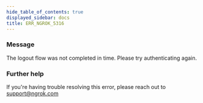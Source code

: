 ```yaml
---
hide_table_of_contents: true
displayed_sidebar: docs
title: ERR_NGROK_5316
---
```


### Message

The logout flow was not completed in time. Please try authenticating again.

### Further help

If you're having trouble resolving this error, please reach out to [support@ngrok.com](mailto:support@ngrok.com?subject=Help%20with%20ERR_NGROK_5316)
